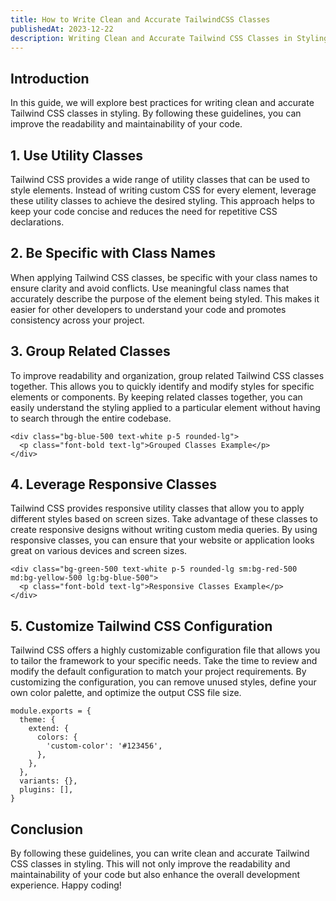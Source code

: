 ---
title: How to Write Clean and Accurate TailwindCSS Classes
publishedAt: 2023-12-22
description: Writing Clean and Accurate Tailwind CSS Classes in Styling
---

## Introduction

In this guide, we will explore best practices for writing clean and accurate Tailwind CSS classes in styling. By following these guidelines, you can improve the readability and maintainability of your code.

## 1. Use Utility Classes

Tailwind CSS provides a wide range of utility classes that can be used to style elements. Instead of writing custom CSS for every element, leverage these utility classes to achieve the desired styling. This approach helps to keep your code concise and reduces the need for repetitive CSS declarations.

## 2. Be Specific with Class Names

When applying Tailwind CSS classes, be specific with your class names to ensure clarity and avoid conflicts. Use meaningful class names that accurately describe the purpose of the element being styled. This makes it easier for other developers to understand your code and promotes consistency across your project.

## 3. Group Related Classes

To improve readability and organization, group related Tailwind CSS classes together. This allows you to quickly identify and modify styles for specific elements or components. By keeping related classes together, you can easily understand the styling applied to a particular element without having to search through the entire codebase.

```
<div class="bg-blue-500 text-white p-5 rounded-lg">
  <p class="font-bold text-lg">Grouped Classes Example</p>
</div>
```

## 4. Leverage Responsive Classes

Tailwind CSS provides responsive utility classes that allow you to apply different styles based on screen sizes. Take advantage of these classes to create responsive designs without writing custom media queries. By using responsive classes, you can ensure that your website or application looks great on various devices and screen sizes.

```
<div class="bg-green-500 text-white p-5 rounded-lg sm:bg-red-500 md:bg-yellow-500 lg:bg-blue-500">
  <p class="font-bold text-lg">Responsive Classes Example</p>
</div>
```

## 5. Customize Tailwind CSS Configuration

Tailwind CSS offers a highly customizable configuration file that allows you to tailor the framework to your specific needs. Take the time to review and modify the default configuration to match your project requirements. By customizing the configuration, you can remove unused styles, define your own color palette, and optimize the output CSS file size.

```
module.exports = {
  theme: {
    extend: {
      colors: {
        'custom-color': '#123456',
      },
    },
  },
  variants: {},
  plugins: [],
}
```

## Conclusion

By following these guidelines, you can write clean and accurate Tailwind CSS classes in styling. This will not only improve the readability and maintainability of your code but also enhance the overall development experience. Happy coding!
